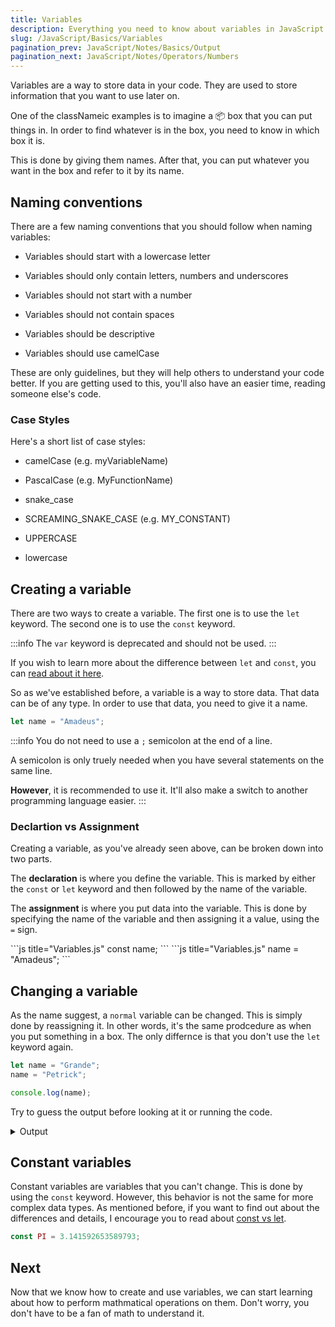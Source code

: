```yaml
---
title: Variables
description: Everything you need to know about variables in JavaScript.
slug: /JavaScript/Basics/Variables
pagination_prev: JavaScript/Notes/Basics/Output
pagination_next: JavaScript/Notes/Operators/Numbers
---
```



Variables are a way to store data in your code.
They are used to store information that you want to use later on.

One of the classNameic examples is to imagine a 📦 box that you can put things in.
In order to find whatever is in the box, you need to know in which box it is.

This is done by giving them names.
After that, you can put whatever you want in the box and refer to it by its name.

## Naming conventions

There are a few naming conventions that you should follow when naming variables:

- Variables should start with a lowercase letter

- Variables should only contain letters, numbers and underscores

- Variables should not start with a number

- Variables should not contain spaces

- Variables should be descriptive

- Variables should use camelCase

These are only guidelines, but they will help others to understand your code better.
If you are getting used to this, you'll also have an easier time, reading someone else's code.

### Case Styles

Here's a short list of case styles:

- <span className="text-orange-700 dark:text-orange-400 font-bold">camelCase</span> (e.g. myVariableName)

- <span className="text-orange-700 dark:text-orange-400 font-bold">PascalCase</span> (e.g. MyFunctionName)

- snake_case

- <span className="text-orange-700 dark:text-orange-400 font-bold">SCREAMING_SNAKE_CASE</span> (e.g. MY_CONSTANT)

- UPPERCASE

- lowercase

## Creating a variable

There are two ways to create a variable.
The first one is to use the `let` keyword.
The second one is to use the `const` keyword.

:::info
The `var` keyword is deprecated and should not be used.
:::

If you wish to learn more about the difference between `let` and `const`, you can [read about it here](/JavaScript-Note-Collection/blog/JavaScript/Const%20VS%20Let).

So as we've established before, a variable is a way to store data.
That data can be of any type.
In order to use that data, you need to give it a name.

```js title="Variables.js"
let name = "Amadeus";
```

:::info
You do not need to use a `;` semicolon at the end of a line.

A semicolon is only truely needed when you have several statements on the same line.

**However**, it is recommended to use it. It'll also make a switch to another programming language easier.
:::

### Declartion vs Assignment

Creating a variable, as you've already seen above, can be broken down into two parts.

The **declaration** is where you define the variable.
This is marked by either the `const` or `let` keyword and then followed by the name of the variable.

The **assignment** is where you put data into the variable.
This is done by specifying the name of the variable and then assigning it a value, using the `=` sign.

<Tabs>
<TabItem value="Declaration" label="Declaration">
```js title="Variables.js"
const name;
```
</TabItem>
<TabItem value="Assignment" label="Assignment">
```js title="Variables.js"
name = "Amadeus";
```
</TabItem>
</Tabs>

## Changing a variable

As the name suggest, a `normal` variable can be changed.
This is simply done by reassigning it.
In other words, it's the same prodcedure as when you put something in a box.
The only differnce is that you don't use the `let` keyword again.

```js title="Variables.js"
let name = "Grande";
name = "Petrick";

console.log(name);
```

Try to guess the output before looking at it or running the code.

<details>
<summary>Output</summary>
```md title="Result"
Petrick
```
</details>

## Constant variables

Constant variables are variables that you can't change.
This is done by using the `const` keyword.
However, this behavior is not the same for more complex data types.
As mentioned before, if you want to find out about the differences and details, I encourage you to read about [const vs let](/JavaScript-Note-Collection/blog/JavaScript/Const%20VS%20Let).

```js title="Variables.js"
const PI = 3.141592653589793;
```

## Next
Now that we know how to create and use variables, we can start learning about how to perform mathmatical operations on them.
Don't worry, you don't have to be a fan of math to understand it.
